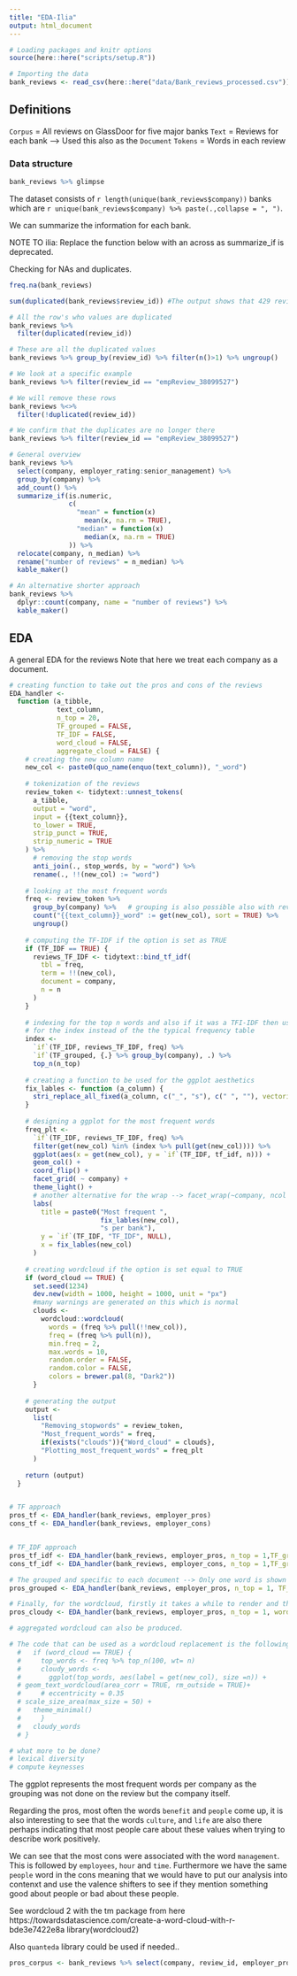 ```yaml
---
title: "EDA-Ilia"
output: html_document
---
```


```r
# Loading packages and knitr options
source(here::here("scripts/setup.R"))

# Importing the data
bank_reviews <- read_csv(here::here("data/Bank_reviews_processed.csv"))
```

## Definitions

`Corpus` = All reviews on GlassDoor for five major banks
`Text` = Reviews for each bank --> Used this also as the `Document`
`Tokens` = Words in each review

### Data structure

```r
bank_reviews %>% glimpse
```

The dataset consists of `r length(unique(bank_reviews$company))` banks which are `r unique(bank_reviews$company) %>% paste(.,collapse = ", ")`.

We can summarize the information for each bank.

NOTE TO ilia: Replace the function below with an across as summarize_if is deprecated.

Checking for NAs and duplicates.

```r
freq.na(bank_reviews)

sum(duplicated(bank_reviews$review_id)) #The output shows that 429 reviews are duplicated, let's check them

# All the row's who values are duplicated
bank_reviews %>%
  filter(duplicated(review_id))

# These are all the duplicated values
bank_reviews %>% group_by(review_id) %>% filter(n()>1) %>% ungroup()

# We look at a specific example
bank_reviews %>% filter(review_id == "empReview_38099527")

# We will remove these rows
bank_reviews %<>%
  filter(!duplicated(review_id))

# We confirm that the duplicates are no longer there
bank_reviews %>% filter(review_id == "empReview_38099527")
```


```r
# General overview
bank_reviews %>%
  select(company, employer_rating:senior_management) %>%
  group_by(company) %>%
  add_count() %>%
  summarize_if(is.numeric,
               c(
                 "mean" = function(x)
                   mean(x, na.rm = TRUE),
                 "median" = function(x)
                   median(x, na.rm = TRUE)
               )) %>%
  relocate(company, n_median) %>%
  rename("number of reviews" = n_median) %>%
  kable_maker()

# An alternative shorter approach
bank_reviews %>% 
  dplyr::count(company, name = "number of reviews") %>% 
  kable_maker()
```

## EDA
A general EDA for the reviews Note that here we treat each company as a document.

```r
# creating function to take out the pros and cons of the reviews
EDA_handler <-
  function (a_tibble,
            text_column,
            n_top = 20,
            TF_grouped = FALSE,
            TF_IDF = FALSE,
            word_cloud = FALSE,
            aggregate_cloud = FALSE) {
    # creating the new column name
    new_col <- paste0(quo_name(enquo(text_column)), "_word")
    
    # tokenization of the reviews
    review_token <- tidytext::unnest_tokens(
      a_tibble,
      output = "word",
      input = {{text_column}},
      to_lower = TRUE,
      strip_punct = TRUE,
      strip_numeric = TRUE
    ) %>%
      # removing the stop words
      anti_join(., stop_words, by = "word") %>%
      rename(., !!(new_col) := "word")
    
    # looking at the most frequent words
    freq <- review_token %>%
      group_by(company) %>%   # grouping is also possible also with review_id
      count("{{text_column}}_word" := get(new_col), sort = TRUE) %>%
      ungroup()
    
    # computing the TF-IDF if the option is set as TRUE
    if (TF_IDF == TRUE) {
      reviews_TF_IDF <- tidytext::bind_tf_idf(
        tbl = freq,
        term = !!(new_col),
        document = company,
        n = n
      )
    }
    
    # indexing for the top n words and also if it was a TFI-IDF then use that
    # for the index instead of the the typical frequency table
    index <-
      `if`(TF_IDF, reviews_TF_IDF, freq) %>%
      `if`(TF_grouped, {.} %>% group_by(company), .) %>%
      top_n(n_top)
    
    # creating a function to be used for the ggplot aesthetics
    fix_lables <- function (a_column) {
      stri_replace_all_fixed(a_column, c("_", "s"), c(" ", ""), vectorize_all = FALSE)
    }
    
    # designing a ggplot for the most frequent words
    freq_plt <-
      `if`(TF_IDF, reviews_TF_IDF, freq) %>%
      filter(get(new_col) %in% (index %>% pull(get(new_col)))) %>%
      ggplot(aes(x = get(new_col), y = `if`(TF_IDF, tf_idf, n))) + 
      geom_col() + 
      coord_flip() + 
      facet_grid( ~ company) + 
      theme_light() +
      # another alternative for the wrap --> facet_wrap(~company, ncol = 2)
      labs(
        title = paste0("Most frequent ",
                       fix_lables(new_col),
                       "s per bank"),
        y = `if`(TF_IDF, "TF_IDF", NULL),
        x = fix_lables(new_col)
      )
    
    # creating wordcloud if the option is set equal to TRUE
    if (word_cloud == TRUE) {
      set.seed(1234)
      dev.new(width = 1000, height = 1000, unit = "px") 
      #many warnings are generated on this which is normal
      clouds <-
        wordcloud::wordcloud(
          words = (freq %>% pull(!!new_col)),
          freq = (freq %>% pull(n)),
          min.freq = 2,
          max.words = 10,
          random.order = FALSE,
          random.color = FALSE,
          colors = brewer.pal(8, "Dark2"))
      }
    
    # generating the output
    output <-
      list(
        "Removing_stopwords" = review_token,
        "Most_frequent_words" = freq,
        if(exists("clouds")){"Word_cloud" = clouds},
        "Plotting_most_frequent_words" = freq_plt
      )
    
    return (output)
  }


# TF approach
pros_tf <- EDA_handler(bank_reviews, employer_pros)
cons_tf <- EDA_handler(bank_reviews, employer_cons)


# TF_IDF approach
pros_tf_idf <- EDA_handler(bank_reviews, employer_pros, n_top = 1,TF_grouped= TRUE, TF_IDF = TRUE)
cons_tf_idf <- EDA_handler(bank_reviews, employer_cons, n_top = 1,TF_grouped= TRUE, TF_IDF = TRUE)

# The grouped and specific to each document --> Only one word is shown which is quite strange and requires more investigation
pros_grouped <- EDA_handler(bank_reviews, employer_pros, n_top = 1, TF_grouped= TRUE)

# Finally, for the wordcloud, firstly it takes a while to render and then, there are two problems with it, a) it does not generate the word management for cons and b, if outputs as `null` all the time, for that to be resolved, ggwordcloud library could be used as explained by the code below.
pros_cloudy <- EDA_handler(bank_reviews, employer_pros, n_top = 1, word_cloud = TRUE)

# aggregated wordcloud can also be produced.

# The code that can be used as a wordcloud replacement is the following.
  #   if (word_cloud == TRUE) {
  #     top_words <- freq %>% top_n(100, wt= n)
  #     cloudy_words <-
  #       ggplot(top_words, aes(label = get(new_col), size =n)) +
  # geom_text_wordcloud(area_corr = TRUE, rm_outside = TRUE)+
  #     # eccentricity = 0.35
  # scale_size_area(max_size = 50) +
  #   theme_minimal()
  #     }
  #   cloudy_words
  # }

# what more to be done?
# lexical diversity
# compute keynesses
```

The ggplot represents the most frequent words per company as the grouping was not done on the review but the company itself.

Regarding the pros, most often the words `benefit` and `people` come up, it is also interesting to see that the words `culture`, and `life` are also there perhaps indicating that most people care about these values when trying to describe work positively.

We can see that the most cons were associated with the word `management`. This is followed by `employees`, `hour` and `time`. Furthermore we have the same `people` word in the cons meaning that we would have to put our analysis into contenxt and use the valence shifters to see if they mention something good about people or bad about these people.

See wordcloud 2 with the tm package from here https://towardsdatascience.com/create-a-word-cloud-with-r-bde3e7422e8a
library(wordcloud2)

<!-- See on average how many words each review contains -->

Also `quanteda` library could be used if needed..

```r
pros_corpus <- bank_reviews %>% select(company, review_id, employer_pros) %>% corpus(text_field = "employer_pros")

```

